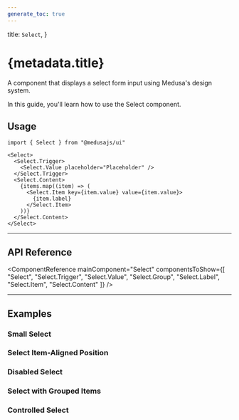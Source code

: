 ```yaml
---
generate_toc: true
---
```



  title: `Select`,
}

# {metadata.title}

A component that displays a select form input using Medusa's design system.

In this guide, you'll learn how to use the Select component.

<ComponentExample name="select-demo" />

## Usage

```tsx
import { Select } from "@medusajs/ui"
```

```tsx
<Select>
  <Select.Trigger>
    <Select.Value placeholder="Placeholder" />
  </Select.Trigger>
  <Select.Content>
    {items.map((item) => (
      <Select.Item key={item.value} value={item.value}>
        {item.label}
      </Select.Item>
    ))}
  </Select.Content>
</Select>
```

---

## API Reference

<ComponentReference mainComponent="Select" componentsToShow={[
  "Select",
  "Select.Trigger",
  "Select.Value",
  "Select.Group",
  "Select.Label",
  "Select.Item",
  "Select.Content"
]} />

---

## Examples

### Small Select

<ComponentExample name="select-small" />

### Select Item-Aligned Position

<ComponentExample name="select-item-aligned" />

### Disabled Select

<ComponentExample name="select-disabled" />

### Select with Grouped Items

<ComponentExample name="select-grouped-items" />

### Controlled Select

<ComponentExample name="select-controlled" hideFeedback />
